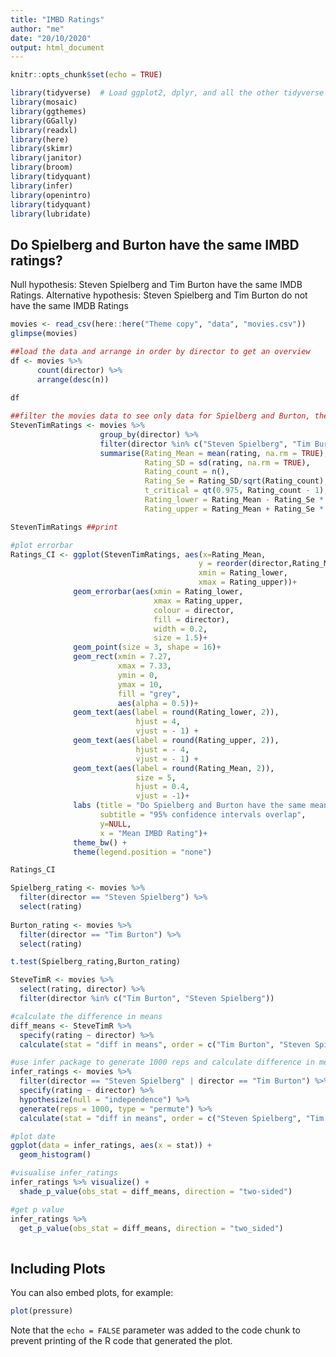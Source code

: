 ```yaml
---
title: "IMBD Ratings"
author: "me"
date: "20/10/2020"
output: html_document
---
```


```r
knitr::opts_chunk$set(echo = TRUE)
```

```r

library(tidyverse)  # Load ggplot2, dplyr, and all the other tidyverse packages
library(mosaic)
library(ggthemes)
library(GGally)
library(readxl)
library(here)
library(skimr)
library(janitor)
library(broom)
library(tidyquant)
library(infer)
library(openintro)
library(tidyquant)
library(lubridate)
```



## Do Spielberg and Burton have the same IMBD ratings? 

Null hypothesis: Steven Spielberg and Tim Burton have the same IMDB Ratings. 
Alternative hypothesis: Steven Spielberg and Tim Burton do not have the same IMDB Ratings 



```r
movies <- read_csv(here::here("Theme copy", "data", "movies.csv"))
glimpse(movies)


```

```r

##load the data and arrange in order by director to get an overview 
df <- movies %>%
      count(director) %>%
      arrange(desc(n))
  
df 

##filter the movies data to see only data for Spielberg and Burton, then summarise by rating mean, SD, count, Se, t_critical, Rating_lower and Rating_upper, and plot in a table
StevenTimRatings <- movies %>%
                    group_by(director) %>%
                    filter(director %in% c("Steven Spielberg", "Tim Burton")) %>%
                    summarise(Rating_Mean = mean(rating, na.rm = TRUE),
                              Rating_SD = sd(rating, na.rm = TRUE),
                              Rating_count = n(),
                              Rating_Se = Rating_SD/sqrt(Rating_count),
                              t_critical = qt(0.975, Rating_count - 1),
                              Rating_lower = Rating_Mean - Rating_Se * t_critical,
                              Rating_upper = Rating_Mean + Rating_Se * t_critical) 

StevenTimRatings ##print

#plot errorbar 
Ratings_CI <- ggplot(StevenTimRatings, aes(x=Rating_Mean, 
                                          y = reorder(director,Rating_Mean),
                                          xmin = Rating_lower, 
                                          xmax = Rating_upper))+
              geom_errorbar(aes(xmin = Rating_lower, 
                                xmax = Rating_upper, 
                                colour = director, 
                                fill = director), 
                                width = 0.2, 
                                size = 1.5)+
              geom_point(size = 3, shape = 16)+
              geom_rect(xmin = 7.27, 
                        xmax = 7.33, 
                        ymin = 0, 
                        ymax = 10, 
                        fill = "grey", 
                        aes(alpha = 0.5))+
              geom_text(aes(label = round(Rating_lower, 2)), 
                            hjust = 4, 
                            vjust = - 1) +
              geom_text(aes(label = round(Rating_upper, 2)), 
                            hjust = - 4, 
                            vjust = - 1) +
              geom_text(aes(label = round(Rating_Mean, 2)), 
                            size = 5, 
                            hjust = 0.4, 
                            vjust = -1)+
              labs (title = "Do Spielberg and Burton have the same mean IMBD ratings?",
                    subtitle = "95% confidence intervals overlap",
                    y=NULL,
                    x = "Mean IMBD Rating")+
              theme_bw() +
              theme(legend.position = "none") 

Ratings_CI

Spielberg_rating <- movies %>%
  filter(director == "Steven Spielberg") %>%
  select(rating)
  
Burton_rating <- movies %>%
  filter(director == "Tim Burton") %>%
  select(rating)

t.test(Spielberg_rating,Burton_rating)

SteveTimR <- movies %>% 
  select(rating, director) %>% 
  filter(director %in% c("Tim Burton", "Steven Spielberg")) 

#calculate the difference in means
diff_means <- SteveTimR %>%
  specify(rating ~ director) %>%
  calculate(stat = "diff in means", order = c("Tim Burton", "Steven Spielberg"))

#use infer package to generate 1000 reps and calculate difference in means
infer_ratings <- movies %>%
  filter(director == "Steven Spielberg" | director == "Tim Burton") %>%
  specify(rating ~ director) %>%
  hypothesize(null = "independence") %>%
  generate(reps = 1000, type = "permute") %>%
  calculate(stat = "diff in means", order = c("Steven Spielberg", "Tim Burton"))

#plot date
ggplot(data = infer_ratings, aes(x = stat)) +
  geom_histogram()

#visualise infer_ratings
infer_ratings %>% visualize() +
  shade_p_value(obs_stat = diff_means, direction = "two-sided")

#get p value
infer_ratings %>%
  get_p_value(obs_stat = diff_means, direction = "two_sided")
  

```

## Including Plots

You can also embed plots, for example:

```r
plot(pressure)
```

Note that the `echo = FALSE` parameter was added to the code chunk to prevent printing of the R code that generated the plot.
